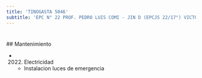 ```yaml
---
title: 'TINOGASTA 5046'
subtitle: 'EPC N° 22 PROF. PEDRO LUIS COMI - JIN D (EPCJS 22/17°) VICTORIA OCAMPO'
---
```


#


 ## Mantenimiento

*  (2022) Electricidad 
    + Instalacion luces de emergencia



